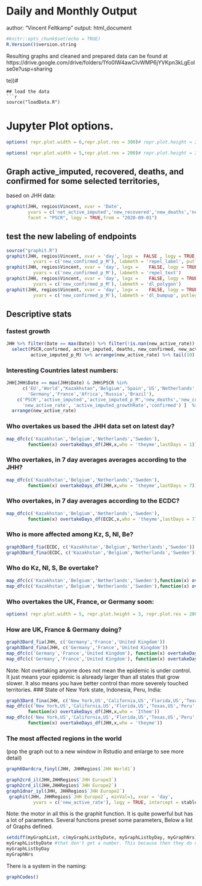 # Daily and Monthly Output
author: "Vincent Feltkamp"
output: html_document

```r
#knitr::opts_chunk$set(echo = TRUE)
R.Version()$version.string
```
Resulting graphs and cleaned and prepared data can be found at 
https://drive.google.com/drive/folders/1Yo0IW4awCIvWMP6jYVKpn3kLgEolse0e?usp=sharing

te))#
```
## load the data
```r
source("loadData.R")
```
# Jupyter Plot options. 
```r
options( repr.plot.width = 6,repr.plot.res = 300)# repr.plot.height = 3)#, repr.plot.res = 200)
```
```r
options( repr.plot.width = 5,repr.plot.res = 200)# repr.plot.height = 3)#, repr.plot.res = 200)
```

## Graph active_imputed, recovered, deaths, and confirmed for some selected territories, 
based on JHH data:
```r
graphit(JHH, regios$Vincent, xvar = 'Date', 
        yvars = c('net_active_imputed','new_recovered','new_deaths','new_confirmed'),
        facet = "PSCR", logy = TRUE,from = "2020-09-01")
```

## test the new labeling of endpoints

```r
source("graphit.R") 
graphit(JHH, regios$Vincent, xvar = 'day', logx =  FALSE , logy = TRUE, from = "2020-08-01",
          yvars = c('new_confirmed_p_M'), labmeth = 'repel_label', putlegend = FALSE)
graphit(JHH, regios$Vincent, xvar = 'day', logx =    FALSE, logy = TRUE, from = "2020-08-01",
          yvars = c('new_confirmed_p_M'), labmeth = 'repel_text')
graphit(JHH, regios$Vincent, xvar = 'day', logx =    FALSE, logy = TRUE, from = "2020-08-01",
          yvars = c('new_confirmed_p_M'), labmeth = 'dl_polygon')
graphit(JHH, regios$Vincent, xvar = 'day', logx =    FALSE, logy = TRUE, from = "2020-08-01",
          yvars = c('new_confirmed_p_M'), labmeth = 'dl_bumpup', putlegend = TRUE)
```

## Descriptive stats
### fastest growth
```r
JHH %>% filter(Date == max(Date)) %>% filter(!is.nan(new_active_rate)) %>%
  select(PSCR,confirmed, active_imputed, deaths, new_confirmed, new_active_rate, active_imputed_growthRate, 
         active_imputed_p_M) %>% arrange(new_active_rate) %>% tail(10)
```
### Interesting Countries latest numbers: 
```r
JHH[JHH$Date == max(JHH$Date) & JHH$PSCR %in% 
      c('EU','World',"Kazakhstan",'Belgium','Spain','US','Netherlands','Europe',
        'Germany','France','Africa','Russia','Brazil'),
    c('PSCR','active_imputed','active_imputed_p_M','new_deaths','new_confirmed',
      'new_active_rate', 'active_imputed_growthRate','confirmed') ]  %>%
  arrange(new_active_rate)

```
### Who overtakes us based the JHH data set on latest day? 
```r
map_dfc(c('Kazakhstan','Belgium','Netherlands','Sweden'),
        function(x) overtakeDays_df(JHH,x,who = 'theyme',lastDays = 1))
```
### Who overtakes, in 7 day averages averages according to the JHH? 
```r
map_dfc(c('Kazakhstan','Belgium','Netherlands','Sweden'),
        function(x) overtakeDays_df(JHH,x,who = 'theyme',lastDays = 7))
```

### Who overtakes, in 7 day averages according to the ECDC? 
```r
map_dfc(c('Kazakhstan','Belgium','Netherlands','Sweden'), 
        function(x) overtakeDays_df(ECDC,x,who = 'theyme',lastDays = 7))
```
### Who is more affected among Kz, S, Nl, Be? 
```r
graph3Dard_fia(ECDC, c('Kazakhstan','Belgium','Netherlands','Sweden'))
graph3Dard_fina(ECDC, c('Kazakhstan','Belgium','Netherlands','Sweden'))
```
### Who do Kz, Nl, S, Be overtake?
```r
map_dfc(c('Kazakhstan','Belgium','Netherlands','Sweden'),function(x) overtakeDays_df(JHH,x,who = 'Ithem',lastDays = 7))
map_dfc(c('Kazakhstan','Belgium','Netherlands','Sweden'),function(x) overtakeDays_df(ECDC,x,who = 'Ithem',lastDays = 7))
```
### Who overtakes the UK, France, or Germany soon: 
```r
options( repr.plot.width = 5, repr.plot.height = 3, repr.plot.res = 200)# repr.plot.height = 3)#, repr.plot.res = 200)
```

### How are UK, France & Germany doing? 
```r
graph3Dard_fia(JHH, c('Germany','France','United Kingdom'))
graph3Dard_fina(JHH, c('Germany','France','United Kingdom'))
map_dfc(c('Germany','France','United Kingdom'), function(x) overtakeDays_df(JHH,x,who = "theyme", lastDays = 7))
map_dfc(c('Germany','France','United Kingdom'), function(x) overtakeDays_df(JHH,x,who = "Ithem", lastDays = 7))
```
Note: Not overtaking anyone does not mean the epidemic is under control. It just means your epidemic is alsready larger than all states that grow slower. It also means you have better control than more severely touched territories. 
### State of New York state, Indonesia, Peru, India: 
```r
graph3Dard_fina(JHH, c('New York,US','California,US','Florida,US','Texas,US','Peru',"Arizona,US"))
map_dfc(c('New York,US','California,US','Florida,US','Texas,US','Peru',"Arizona,US"),
        function(x) overtakeDays_df(JHH,x,who = 'Ithem'))
map_dfc(c('New York,US','California,US','Florida,US','Texas,US','Peru',"Arizona,US"),
        function(x) overtakeDays_df(JHH,x,who = 'theyme'))
```
### The most affected regions in the world 
(pop the graph out to a new window in Rstudio and enlarge to see more detail)
```r
graph6Dardcra_finyl(JHH, JHHRegios$`JHH World1`)
```
```r
graph2crd_il(JHH,JHHRegios$`JHH Europe3`)
graph2crd_il(JHH,JHHRegios$`JHH Europe2`)
graph1dnar_iyl(JHH, JHHRegios$`JHH Europe2`)
 graphit(JHH, JHHRegios$`JHH Europe2`, minVal=1, xvar = 'day', 
          yvars = c('new_active_rate'), logy = TRUE, intercept = stableRate) 
```
Note: the motor in all this is the graphit function. It is quite powerful but has a lot of parameters. Several functions preset some parameters, Below a list of Graphs defined. 
```r
setdiff(myGraphList, c(myGraphListbyDate, myGraphListbyDay, myGraphNrs))
myGraphListbyDate #that don't get a number. This because then they do not get executed every day
myGraphListbyDay 
myGraphNrs
```
There is a system in the naming: 
```r
graphCodes()
```
